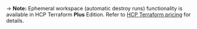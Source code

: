 -> **Note:** Ephemeral workspace (automatic destroy runs) functionality is available in HCP Terraform **Plus** Edition. Refer to [HCP Terraform pricing](https://www.hashicorp.com/products/terraform/pricing) for details.
